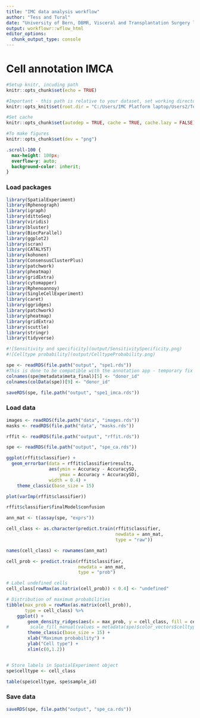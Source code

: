 ```yaml
---
title: "IMC data analysis workflow"
author: "Tess and Tural"
date: "University of Bern, DBMR, Visceral and Transplantation Surgery lab"
output: workflowr::wflow_html
editor_options:
  chunk_output_type: console
---
```


# Cell annotation IMCA

```r
#Setup knitr, incuding path
knitr::opts_chunk$set(echo = TRUE)

#Important - this path is relative to your dataset, set working directory
knitr::opts_knit$set(root.dir = "C:/Users/IMC Platform laptop/Users2/Tess/SteinbockCellSegmentation/221130_haibin/230515_workflowr_haibin")

#Set cache
knitr::opts_chunk$set(autodep = TRUE, cache = TRUE, cache.lazy = FALSE)

#To make figures
knitr::opts_chunk$set(dev = "png")
```

```css
.scroll-100 {
  max-height: 100px;
  overflow-y: auto;
  background-color: inherit;
}
```

### Load packages 

```r
library(SpatialExperiment)
library(Rphenograph)
library(igraph)
library(dittoSeq)
library(viridis)
library(bluster)
library(BiocParallel)
library(ggplot2)
library(scran)
library(CATALYST)
library(kohonen)
library(ConsensusClusterPlus)
library(patchwork)
library(pheatmap)
library(gridExtra)
library(cytomapper)
library(Rphenoannoy)
library(SingleCellExperiment)
library(caret)
library(ggridges)
library(patchwork)
library(pheatmap)
library(gridExtra)
library(scuttle)
library(stringr)
library(tidyverse)

```


```r
#![Sensitivity and specificity](output/SensitivitySpecificity.png)
#![Celltype probability](output/CelltypeProbability.png)
```

```r
spe <- readRDS(file.path("output", "spe1.rds"))
#This is done to be compatible with the annotation app - temporary fix
colnames(spe@metadata$meta_final)[5] <- "donor_id"
colnames(colData(spe))[9] <- "donor_id"

saveRDS(spe, file.path("output", "spe1_imca.rds"))
```

### Load data

```r

images <- readRDS(file.path("data", "images.rds"))
masks <- readRDS(file.path("data", "masks.rds"))

rffit <- readRDS(file.path("output", "rffit.rds"))

spe <- readRDS(file.path("output", "spe_ca.rds"))

```

```r
ggplot(rffit$classifier) + 
  geom_errorbar(data = rffit$classifier$results,
                aes(ymin = Accuracy - AccuracySD,
                    ymax = Accuracy + AccuracySD),
                width = 0.4) +
    theme_classic(base_size = 15)

plot(varImp(rffit$classifier))

rffit$classifier$finalModel$confusion

```


```r

ann_mat <- t(assay(spe, "exprs"))

```

```r

cell_class <- as.character(predict.train(rffit$classifier, 
                                         newdata = ann_mat, 
                                         type = "raw"))

names(cell_class) <- rownames(ann_mat)

cell_prob <- predict.train(rffit$classifier, 
                           newdata = ann_mat, 
                           type = "prob")

# Label undefined cells
cell_class[rowMax(as.matrix(cell_prob)) < 0.4] <- "undefined"

# Distribution of maximum probabilities
tibble(max_prob = rowMax(as.matrix(cell_prob)),
       type = cell_class) %>%
    ggplot() +
        geom_density_ridges(aes(x = max_prob, y = cell_class, fill = cell_class)) +
#        scale_fill_manual(values = metadata(spe)$color_vectors$celltype) +
        theme_classic(base_size = 15) +
        xlab("Maximum probability") +
        ylab("Cell type") + 
        xlim(c(0,1.2))


# Store labels in SpatialExperiment object
spe$celltype <- cell_class

table(spe$celltype, spe$sample_id)
```

### Save data

```r
saveRDS(spe, file.path("output", "spe_ca.rds"))
```

